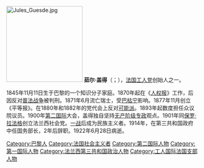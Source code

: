 {{unreferenced|time=2009-12-16T10:10:00+00:00}}
[[File:Jules_Guesde.jpg|200px]]
'''茹尔·盖得'''（{{lang-fr|Jules Guesde}}；{{bd|1845年|11月11日|1922年|6月28日|catIdx=G}}），[[法国工人党|法国工人党]]创始人之一。

1845年11月11日生于巴黎的一个知识分子家庭。1870年起在《[[人权报|人权报]]》工作，后因反对[[普法战争|普法战争]]被判刑。1871年6月流亡瑞士，受[[巴枯宁|巴枯宁]]影响。1877年11月创立《平等报》。在1880年和1882年的党代会上反对[[可能派|可能派]]。1893年起数度担任众议院议员。1900年[[第二国际|第二国际]]大会，盖得独自坚持[[无产阶级专政|无产阶级专政]]观点。1901年同[[保罗·拉法格|保罗·拉法格]]创立法兰西社会党。[[一战|一战]]后成为民族主义者。1914年，在第三共和国政府中任国务部长，2年后辞职。1922年6月28日病逝。
{{DEFAULTSORT: Guesde, Jules}}
[[Category:巴黎人|Category:巴黎人]]
[[Category:法国社会主义者|Category:法国社会主义者]]
[[Category:第二国际人物|Category:第二国际人物]]
[[Category:第一国际人物|Category:第一国际人物]]
[[Category:法兰西第三共和国政治人物|Category:法兰西第三共和国政治人物]]
[[Category:工人国际法国支部人物|Category:工人国际法国支部人物]]